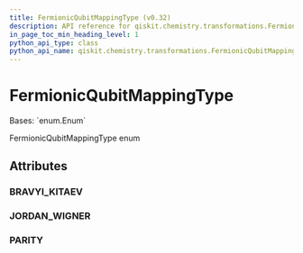 ```yaml
---
title: FermionicQubitMappingType (v0.32)
description: API reference for qiskit.chemistry.transformations.FermionicQubitMappingType in qiskit v0.32
in_page_toc_min_heading_level: 1
python_api_type: class
python_api_name: qiskit.chemistry.transformations.FermionicQubitMappingType
---
```


# FermionicQubitMappingType

<Class id="qiskit.chemistry.transformations.FermionicQubitMappingType" isDedicatedPage={true} github="https://github.com/qiskit-community/qiskit-aqua/tree/stable/0.9/qiskit/chemistry/transformations/fermionic_transformation.py" signature="FermionicQubitMappingType(value)" modifiers="class">
  Bases: `enum.Enum`

  FermionicQubitMappingType enum

  ## Attributes

  ### BRAVYI\_KITAEV

  <Attribute id="qiskit.chemistry.transformations.FermionicQubitMappingType.BRAVYI_KITAEV" attributeValue="'bravyi_kitaev'" />

  ### JORDAN\_WIGNER

  <Attribute id="qiskit.chemistry.transformations.FermionicQubitMappingType.JORDAN_WIGNER" attributeValue="'jordan_wigner'" />

  ### PARITY

  <Attribute id="qiskit.chemistry.transformations.FermionicQubitMappingType.PARITY" attributeValue="'parity'" />
</Class>

